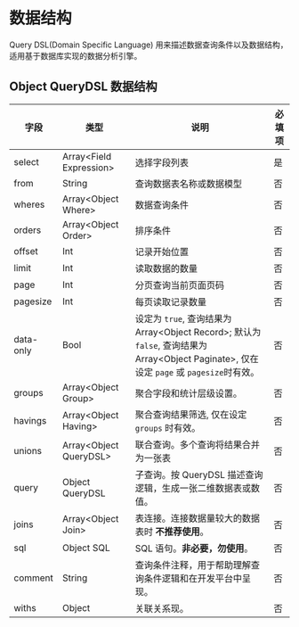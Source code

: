 # 数据结构

Query DSL(Domain Specific Language) 用来描述数据查询条件以及数据结构，适用基于数据库实现的数据分析引擎。

## Object QueryDSL 数据结构

| 字段      | 类型                      | 说明                                                                                                                                         | 必填项 |
| --------- | ------------------------- | -------------------------------------------------------------------------------------------------------------------------------------------- | ------ |
| select    | Array\<Field Expression\> | 选择字段列表                                                                                                                                 | 是     |
| from      | String                    | 查询数据表名称或数据模型                                                                                                                     | 否     |
| wheres    | Array\<Object Where\>     | 数据查询条件                                                                                                                                 | 否     |
| orders    | Array\<Object Order\>     | 排序条件                                                                                                                                     | 否     |
| offset    | Int                       | 记录开始位置                                                                                                                                 | 否     |
| limit     | Int                       | 读取数据的数量                                                                                                                               | 否     |
| page      | Int                       | 分页查询当前页面页码                                                                                                                         | 否     |
| pagesize  | Int                       | 每页读取记录数量                                                                                                                             | 否     |
| data-only | Bool                      | 设定为 `true`, 查询结果为 Array\<Object Record\>; 默认为 `false`, 查询结果为 Array\<Object Paginate\>, 仅在设定 `page` 或 `pagesize`时有效。 | 否     |
| groups    | Array\<Object Group\>     | 聚合字段和统计层级设置。                                                                                                                     | 否     |
| havings   | Array\<Object Having\>    | 聚合查询结果筛选, 仅在设定 `groups` 时有效。                                                                                                 | 否     |
| unions    | Array\<Object QueryDSL\>  | 联合查询。多个查询将结果合并为一张表                                                                                                         | 否     |
| query     | Object QueryDSL           | 子查询。按 QueryDSL 描述查询逻辑，生成一张二维数据表或数值。                                                                                 | 否     |
| joins     | Array\<Object Join\>      | 表连接。连接数据量较大的数据表时 **不推荐使用**。                                                                                            | 否     |
| sql       | Object SQL                | SQL 语句。**非必要，勿使用**。                                                                                                               | 否     |
| comment   | String                    | 查询条件注释，用于帮助理解查询条件逻辑和在开发平台中呈现。                                                                                   | 否     |
| withs     | Object                    | 关联关系现。                                                                                                                                 | 否     |

<Div style={{ display: "flex", justifyContent: "space-between" }}>
  <Link type="prev" title="处理器" link="参考手册/Query/处理器"></Link>
  <Link type="next" title="Where条件" link="参考手册/Query/Where条件"></Link>
</Div>
